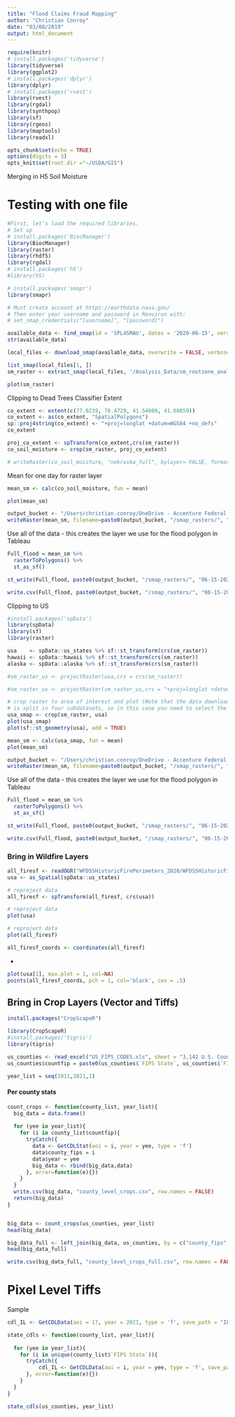 ```yaml
---
title: "Flood Claims Fraud Mapping"
author: "Christian Conroy"
date: "03/08/2019"
output: html_document
---
```


```r
require(knitr)
# install.packages('tidyverse')
library(tidyverse)
library(ggplot2)
# install.packages('dplyr')
library(dplyr)
# install.packages('rvest')
library(rvest)
library(rgdal)
library(synthpop)
library(sf)
library(rgeos)
library(maptools)
library(readxl)

opts_chunk$set(echo = TRUE)
options(digits = 3)
opts_knit$set(root.dir ="~/USDA/GIS")
```

################ Merging in  H5 Soil Moisture

# Testing with one file 
```r
#First, let’s load the required libraries.
# Set up
# install.packages('BiocManager')
library(BiocManager)
library(raster)
library(rhdf5)
library(rgdal)
# install.packages('h5')
#library(h5)
```

``` r
# install.packages('smapr')
library(smapr)

```

``` r
# Must create account at https://earthdata.nasa.gov/
# Then enter your username and password in Renviron with:
# set_smap_credentials("[username]", "[password]")

```

``` r
available_data <- find_smap(id = 'SPL4SMAU', dates = '2020-06-15', version = 6)
str(available_data)

```

``` r
local_files <- download_smap(available_data, overwrite = FALSE, verbose = FALSE)
```

``` r
list_smap(local_files[1, ])
sm_raster <- extract_smap(local_files, '/Analysis_Data/sm_rootzone_analysis')
```

``` r
plot(sm_raster)
```

################ Clipping to Dead Trees Classifier Extent

``` r
co_extent <- extent(c(77.0239, 78.4729, 41.54609, 41.68859))
co_extent <- as(co_extent, "SpatialPolygons")
sp::proj4string(co_extent) <- "+proj=longlat +datum=WGS84 +no_defs"
co_extent
```

``` r
proj_co_extent <- spTransform(co_extent,crs(sm_raster))
co_soil_moisture <- crop(sm_raster, proj_co_extent)

# writeRaster(co_soil_moisture, "nebraska_full", bylayer= FALSE, format = "raster", overwrite = TRUE)
```

Mean for one day for raster layer

``` r
mean_sm <- calc(co_soil_moisture, fun = mean)
```

``` r
plot(mean_sm)
```
``` r
output_bucket <- "/Users/christian.conroy/OneDrive - Accenture Federal Services/Documents/Behavioral Analytics/DisastRecov"
writeRaster(mean_sm, filename=paste0(output_bucket, "/smap_rasters/", "06-15-2020", "_", "smap_cropped_to_final.tif"), overwrite=TRUE)
```

Use all of the data - this creates the layer we use for the flood polygon in Tableau
``` r
Full_flood = mean_sm %>%
  rasterToPolygons() %>%
  st_as_sf()

st_write(Full_flood, paste0(output_bucket, "/smap_rasters/", "06-15-2020", "_", "smap_cropped_to_final_sh.shp"))

write.csv(Full_flood, paste0(output_bucket, "/smap_rasters/", "06-15-2020", "_", "smap_cropped_to_final_c.csv"))

```

################ Clipping to US

``` r
#install.packages('spData')
library(spData)
library(sf)
library(raster)
```

``` r
usa    <- spData::us_states %>% sf::st_transform(crs(sm_raster))
hawaii <- spData::hawaii %>% sf::st_transform(crs(sm_raster))
alaska <- spData::alaska %>% sf::st_transform(crs(sm_raster))

#sm_raster_us <- projectRaster(usa,crs = crs(sm_raster))

#sm_raster_us <- projectRaster(sm_raster_us,crs = "+proj=longlat +datum=WGS84") 
```


``` r
# crop raster to area of interest and plot (Note that the data downloaded with `raster::getData`
# is split in four subdatasets, so in this case you need to select the correct one.)
usa_smap <- crop(sm_raster, usa)
plot(usa_smap)
plot(sf::st_geometry(usa), add = TRUE)
```


``` r
mean_sm <- calc(usa_smap, fun = mean)
plot(mean_sm)

```

``` r
output_bucket <- "/Users/christian.conroy/OneDrive - Accenture Federal Services/Documents/Behavioral Analytics/DisastRecov"
writeRaster(mean_sm, filename=paste0(output_bucket, "/smap_rasters/", "06-15-2020", "_", "smap_cropped_to_usa.tif"), overwrite=TRUE)
```

Use all of the data - this creates the layer we use for the flood polygon in Tableau
``` r
Full_flood = mean_sm %>%
  rasterToPolygons() %>%
  st_as_sf()

st_write(Full_flood, paste0(output_bucket, "/smap_rasters/", "06-15-2020", "_", "smap_cropped_to_usa_sh.shp"))

write.csv(Full_flood, paste0(output_bucket, "/smap_rasters/", "06-15-2020", "_", "smap_cropped_to_usa_c.csv"))

```


### Bring in Wildfire Layers

``` r
all_firesf <- readOGR("WFDSSHistoricFirePerimeters_2020/WFDSSHistoricFirePerimeters_2020.shp")  # The st_transform added to this file ensure that both files have same CRS system otherwise it will be impossible to crop. 
usa <- as_Spatial(spData::us_states)

```
``` r
# reproject data
all_firesf <- spTransform(all_firesf, crs(usa))
```

``` r
# reproject data
plot(usa)
```

``` r
# reproject data
plot(all_firesf)
```

``` r
all_firesf_coords <- coordinates(all_firesf)
```

- 

``` r
plot(usa[1], max.plot = 1, col=NA)
points(all_firesf_coords, pch = 1, col='black', cex = .5)
```

## Bring in Crop Layers (Vector and Tiffs)
``` r
install.packages("CropScapeR")
```


``` r
library(CropScapeR)
#install.packages('tigris')
library(tigris)
```

``` r
us_counties <- read_excel("US_FIPS_CODES.xls", sheet = "3,142 U.S. Counties", skip=1)
us_counties$countfip = paste0(us_counties$`FIPS State`, us_counties$`FIPS County`)
````

``` r
year_list = seq(2011,2021,1)
````


#### Per county stats

``` r


count_crops <- function(county_list, year_list){
  big_data = data.frame()
  
  for (yee in year_list){
    for (i in county_list$countfip){
      tryCatch({
        data <- GetCDLStat(aoi = i, year = yee, type = 'f')
        data$county_fips = i
        data$year = yee
        big_data <- rbind(big_data,data)
      }, error=function(e){})
    }
  }
  write.csv(big_data, "county_level_crops.csv", row.names = FALSE)
  return(big_data)
}



````


``` r
big_data <- count_crops(us_counties, year_list)
head(big_data)

````

``` r
big_data_full <- left_join(big_data, us_counties, by = c("county_fips" = "countfip"))
head(big_data_full)
````

``` r
write.csv(big_data_full, "county_level_crops_full.csv", row.names = FALSE)
```

# Pixel Level Tiffs

Sample
``` r
cdl_IL <- GetCDLData(aoi = 17, year = 2021, type = 'f', save_path = "IL_4.tif")
```

``` r
state_cdls <- function(county_list, year_list){
  
  for (yee in year_list){
    for (i in unique(county_list$`FIPS State`)){
      tryCatch({
          cdl_IL <- GetCDLData(aoi = i, year = yee, type = 'f', save_path = paste0("cdl_rasters/", yee, "/", "State_CDL_", i, "_", yee, ".tif"))
      }, error=function(e){})
    }
  }
}
```



``` r
state_cdls(us_counties, year_list)
```




